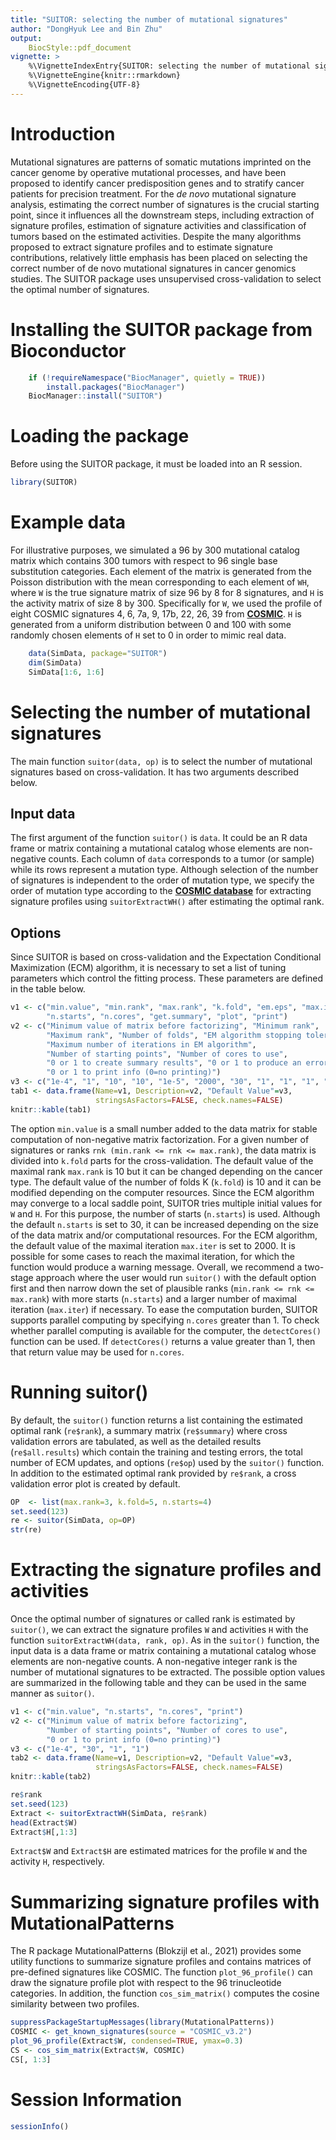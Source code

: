 ---
title: "SUITOR: selecting the number of mutational signatures"
author: "DongHyuk Lee and Bin Zhu"
output:
    BiocStyle::pdf_document
vignette: >
    %\VignetteIndexEntry{SUITOR: selecting the number of mutational signatures}
    %\VignetteEngine{knitr::rmarkdown}
    %\VignetteEncoding{UTF-8}
---

# Introduction
Mutational signatures are patterns of somatic mutations imprinted on the
cancer genome by operative mutational processes, and have been proposed 
to identify cancer predisposition genes and to stratify cancer patients 
for precision treatment. For the *de novo* mutational signature 
analysis, estimating the correct number of signatures is the crucial 
starting point, since it influences all the downstream steps, including 
extraction of signature profiles, estimation of signature activities and 
classification of tumors based on the estimated activities. 
Despite the many algorithms proposed to extract signature profiles and to 
estimate signature contributions, relatively little emphasis has been 
placed on selecting the correct number of de novo mutational signatures
in cancer genomics studies.
The SUITOR package uses unsupervised cross-validation to select the optimal
number of signatures.

# Installing the SUITOR package from Bioconductor
```{r, eval=FALSE}
    if (!requireNamespace("BiocManager", quietly = TRUE)) 
        install.packages("BiocManager") 
    BiocManager::install("SUITOR") 
```

# Loading the package
Before using the SUITOR package, it must be loaded into an R session.
```{r}
library(SUITOR)
```

# Example data
For illustrative purposes, we simulated a 96 by 300 mutational catalog
matrix which contains 300 tumors with respect to 96 single base substitution 
categories. Each element of the matrix is generated from the Poisson 
distribution with the mean corresponding to each element 
of `WH`, where `W` is the true signature matrix of size 96 by 8 for 8 
signatures, and `H` is the activity matrix of size 8 by 300.
Specifically for `W`, we used the profile of eight COSMIC signatures 
4, 6, 7a, 9, 17b, 22, 26, 39 from
[**COSMIC**](https://cancer.sanger.ac.uk/cosmic/signatures/SBS).
`H` is generated from a uniform distribution
between 0 and 100 with some randomly chosen elements of `H` set to 0 in order
to mimic real data.
```{r}
    data(SimData, package="SUITOR")
    dim(SimData)
    SimData[1:6, 1:6]
```

# Selecting the number of mutational signatures
The main function `suitor(data, op)` is to select the number of mutational
signatures based on cross-validation. It has two arguments described below.

## Input data
The first argument of the function `suitor()` is `data`. It could be an R 
data frame or matrix containing a mutational catalog whose elements are 
non-negative counts.
Each column of `data` corresponds to a tumor (or sample) while its rows 
represent a mutation type. Although selection of the number of signatures 
is independent to the order of mutation type, we specify the order of 
mutation type according to the 
[**COSMIC database**](https://cancer.sanger.ac.uk/signatures/sbs/) 
for extracting signature profiles using `suitorExtractWH()` after
estimating the optimal rank.

## Options
Since SUITOR is based on cross-validation and the Expectation Conditional
Maximization (ECM) algorithm, it is necessary to set a list of tuning 
parameters which control the fitting process. These parameters are defined
in the table below.

```{r table1, echo=FALSE}
v1 <- c("min.value", "min.rank", "max.rank", "k.fold", "em.eps", "max.iter",
        "n.starts", "n.cores", "get.summary", "plot", "print")       
v2 <- c("Minimum value of matrix before factorizing", "Minimum rank",
        "Maximum rank", "Number of folds", "EM algorithm stopping tolerance", 
        "Maximum number of iterations in EM algorithm", 
        "Number of starting points", "Number of cores to use",
        "0 or 1 to create summary results", "0 or 1 to produce an error plot",
        "0 or 1 to print info (0=no printing)")
v3 <- c("1e-4", "1", "10", "10", "1e-5", "2000", "30", "1", "1", "1", "1")
tab1 <- data.frame(Name=v1, Description=v2, "Default Value"=v3,
                   stringsAsFactors=FALSE, check.names=FALSE)
knitr::kable(tab1)
```

The option `min.value` is a small number added to the data matrix for stable 
computation of non-negative matrix factorization. For a given number of 
signatures or ranks `rnk (min.rank <= rnk <= max.rank)`, the data matrix is 
divided into `k.fold` parts for the cross-validation. The default value of 
the maximal rank `max.rank` is 10 but it can be changed depending on the 
cancer type. The default value of the number of folds K (`k.fold`) is 10 and 
it can be modified depending on the computer resources.
Since the ECM algorithm may converge to a local saddle point, 
SUITOR tries multiple initial values for `W` and `H`. 
For this purpose, the number of starts (`n.starts`) is used. 
Although the default `n.starts` is set to 30, it can be increased
depending on the size of the data matrix and/or computational resources.
For the ECM algorithm, the default value of the maximal iteration `max.iter`
is set to 2000. It is possible for some cases to reach the maximal iteration,
for which the function would produce a warning message. Overall, we 
recommend a two-stage approach where the user would run `suitor()` with the 
default option first and then narrow down the set of plausible ranks 
(`min.rank <= rnk <= max.rank`) with more starts (`n.starts`) and a larger 
number of maximal iteration (`max.iter`) if necessary.
To ease the computation burden, SUITOR supports parallel computing by 
specifying `n.cores` greater than 1. To check whether parallel computing is 
available for the computer, the `detectCores()` function can be used.
If `detectCores()` returns a value greater than 1, then that return value 
may be used for `n.cores`.

# Running suitor() 
By default, the `suitor()` function returns a
list containing the estimated optimal rank (`re$rank`), a summary matrix
(`re$summary`) where cross validation errors are tabulated, as well as 
the detailed results (`re$all.results`) which contain the training and 
testing errors, the total number of ECM updates, and options (`re$op`) 
used by the `suitor()` function. In addition to the estimated optimal rank 
provided by `re$rank`, a cross validation error plot is created by default.

```{r}
OP  <- list(max.rank=3, k.fold=5, n.starts=4)
set.seed(123)
re <- suitor(SimData, op=OP)
str(re)
```

# Extracting the signature profiles and activities
Once the optimal number of signatures or called rank is estimated by 
`suitor()`, we can extract the signature profiles `W` and activities
`H` with the function `suitorExtractWH(data, rank, op)`. 
As in the `suitor()` function, the input data is a data frame or matrix 
containing a mutational catalog whose elements are non-negative counts. 
A non-negative integer rank is the number of mutational signatures to be 
extracted. The possible option values are summarized in the
following table and they can be used in the same manner as `suitor()`.

```{r table2, echo=FALSE}
v1 <- c("min.value", "n.starts", "n.cores", "print")
v2 <- c("Minimum value of matrix before factorizing", 
        "Number of starting points", "Number of cores to use",
        "0 or 1 to print info (0=no printing)")
v3 <- c("1e-4", "30", "1", "1")
tab2 <- data.frame(Name=v1, Description=v2, "Default Value"=v3,
                   stringsAsFactors=FALSE, check.names=FALSE)
knitr::kable(tab2)
```


```{r}
re$rank
set.seed(123)
Extract <- suitorExtractWH(SimData, re$rank)
head(Extract$W)
Extract$H[,1:3]
```

`Extract$W` and `Extract$H` are estimated matrices for the profile `W`
and the activity `H`, respectively.

# Summarizing signature profiles with MutationalPatterns
The R package MutationalPatterns (Blokzijl et al., 2021) provides some utility
functions to summarize signature profiles and contains matrices of pre-defined
signatures like COSMIC. The function `plot_96_profile()` can draw 
the signature profile plot with respect to the 96 trinucleotide categories.
In addition, the function `cos_sim_matrix()` computes the cosine similarity 
between two profiles.
```{r}
suppressPackageStartupMessages(library(MutationalPatterns))
COSMIC <- get_known_signatures(source = "COSMIC_v3.2")
plot_96_profile(Extract$W, condensed=TRUE, ymax=0.3)
CS <- cos_sim_matrix(Extract$W, COSMIC)
CS[, 1:3]
```

# Session Information
```{r}
sessionInfo()
```


